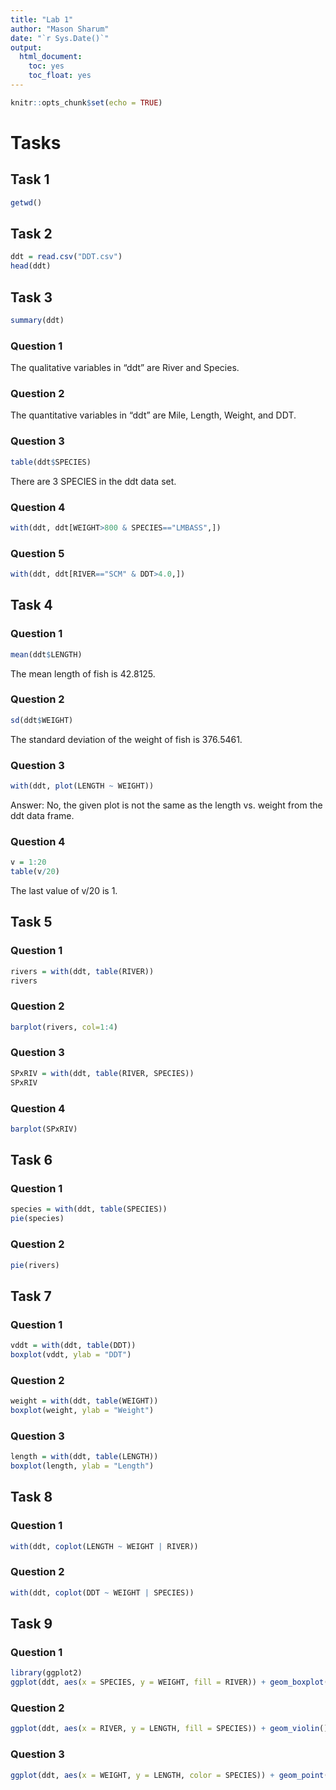 ---
title: "Lab 1"
author: "Mason Sharum"
date: "`r Sys.Date()`"
output:
  html_document:
    toc: yes
    toc_float: yes
---

```{r setup, include=FALSE}
knitr::opts_chunk$set(echo = TRUE)
```

# Tasks

## Task 1

```{r}
getwd()
```

## Task 2

```{r}
ddt = read.csv("DDT.csv")
head(ddt)
```

## Task 3

```{r}
summary(ddt)
```
### Question 1

The qualitative variables in "ddt" are River and Species.

### Question 2

The quantitative variables in "ddt" are Mile, Length, Weight, and DDT.

### Question 3

```{r}
table(ddt$SPECIES)
```

There are 3 SPECIES in the ddt data set.

### Question 4

```{r}
with(ddt, ddt[WEIGHT>800 & SPECIES=="LMBASS",])
```

### Question 5

```{r}
with(ddt, ddt[RIVER=="SCM" & DDT>4.0,])
```

## Task 4

### Question 1

```{r}
mean(ddt$LENGTH)
```
The mean length of fish is 42.8125.

### Question 2

```{r}
sd(ddt$WEIGHT)
```
The standard deviation of the weight of fish is 376.5461.

### Question 3

```{r}
with(ddt, plot(LENGTH ~ WEIGHT))
```

Answer: No, the given plot is not the same as the length vs. weight from the ddt data frame.

### Question 4

```{r}
v = 1:20
table(v/20)
```
The last value of v/20 is 1.

## Task 5

### Question 1

```{r}
rivers = with(ddt, table(RIVER))
rivers
```

### Question 2

```{r}
barplot(rivers, col=1:4)
```

### Question 3

```{r}
SPxRIV = with(ddt, table(RIVER, SPECIES))
SPxRIV
```

### Question 4

```{r}
barplot(SPxRIV)
```

## Task 6

### Question 1

```{r}
species = with(ddt, table(SPECIES))
pie(species)
```

### Question 2

```{r}
pie(rivers)
```

## Task 7

### Question 1

```{r}
vddt = with(ddt, table(DDT))
boxplot(vddt, ylab = "DDT")
```

### Question 2

```{r}
weight = with(ddt, table(WEIGHT))
boxplot(weight, ylab = "Weight")
```

### Question 3

```{r}
length = with(ddt, table(LENGTH))
boxplot(length, ylab = "Length")
```

## Task 8

### Question 1

```{r}
with(ddt, coplot(LENGTH ~ WEIGHT | RIVER))
```

### Question 2

```{r}
with(ddt, coplot(DDT ~ WEIGHT | SPECIES))
```

## Task 9

### Question 1

```{r}
library(ggplot2)
ggplot(ddt, aes(x = SPECIES, y = WEIGHT, fill = RIVER)) + geom_boxplot() + ggtitle("Mason Sharum")
```

### Question 2

```{r}
ggplot(ddt, aes(x = RIVER, y = LENGTH, fill = SPECIES)) + geom_violin() + ggtitle("Mason Sharum")
```

### Question 3

```{r}
ggplot(ddt, aes(x = WEIGHT, y = LENGTH, color = SPECIES)) + geom_point() + ggtitle("Mason Sharum")
```